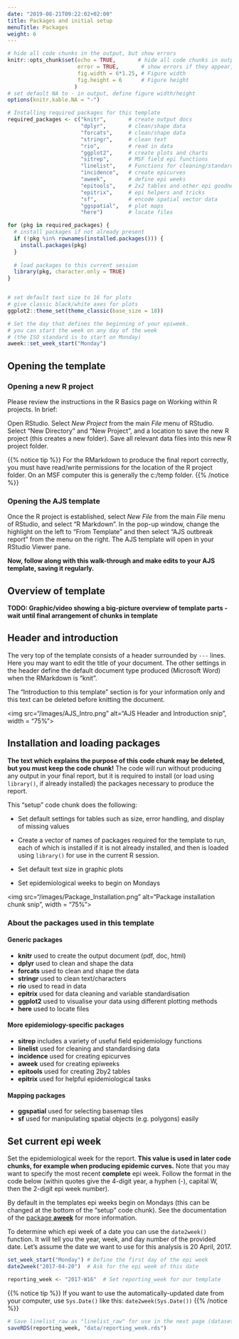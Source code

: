 ```yaml
---
date: "2019-08-21T09:22:02+02:00"
title: Packages and initial setup
menuTitle: Packages
weight: 6
---
```



```r
# hide all code chunks in the output, but show errors
knitr::opts_chunk$set(echo = TRUE,       # hide all code chunks in output
                      error = TRUE,       # show errors if they appear, but don't stop
                      fig.width = 6*1.25, # Figure width
                      fig.height = 6      # Figure height
                     )
# set default NA to - in output, define figure width/height
options(knitr.kable.NA = "-")

# Installing required packages for this template
required_packages <- c("knitr",       # create output docs
                       "dplyr",       # clean/shape data
                       "forcats",     # clean/shape data
                       "stringr",     # clean text
                       "rio",         # read in data
                       "ggplot2",     # create plots and charts
                       "sitrep",      # MSF field epi functions
                       "linelist",    # Functions for cleaning/standardising data
                       "incidence",   # create epicurves
                       "aweek",       # define epi weeks
                       "epitools",    # 2x2 tables and other epi goodness
                       "epitrix",     # epi helpers and tricks
                       "sf",          # encode spatial vector data
                       "ggspatial",   # plot maps
                       "here")        # locate files

for (pkg in required_packages) {
  # install packages if not already present
  if (!pkg %in% rownames(installed.packages())) {
    install.packages(pkg)
  }
  
  # load packages to this current session 
  library(pkg, character.only = TRUE)
}


# set default text size to 16 for plots
# give classic black/white axes for plots
ggplot2::theme_set(theme_classic(base_size = 18))

# Set the day that defines the beginning of your epiweek.
# you can start the week on any day of the week
# (the ISO standard is to start on Monday) 
aweek::set_week_start("Monday")
```

## Opening the template  

### Opening a new R project  

Please review the instructions in the R Basics page on Working within R projects. In brief:  

Open RStudio. Select *New Project* from the main *File* menu of RStudio. Select "New Directory" and "New Project", and a location to save the new R project (this creates a new folder). Save all relevant data files into this new R project folder.  

{{% notice tip %}}
For the RMarkdown to produce the final report correctly, you must have read/write permissions for the location of the R project folder. On an MSF computer this is generally the c:/temp folder. 
{{% /notice %}}  

### Opening the AJS template  

Once the R project is established, select *New File* from the main *File* menu of RStudio, and select "R Markdown". In the pop-up window, change the highlight on the left to "From Template" and then select "AJS outbreak report" from the menu on the right. The AJS template will open in your RStudio Viewer pane.  

**Now, follow along with this walk-through and make edits to your AJS template, saving it regularly.**


## Overview of template 

**TODO: Graphic/video showing a big-picture overview of template parts - wait until final arrangement of chunks in template**

## Header and introduction

The very top of the template consists of a header surrounded by `---` lines. Here you may want to edit the title of your document. The other settings in the header define the default document type produced (Microsoft Word) when the RMarkdown is "knit".

The "Introduction to this template" section is for your information only and this text can be deleted before knitting the document.  

<img src="/images/AJS_Intro.png" alt="AJS Header and Introduction snip", width = "75%">  



## Installation and loading packages
**The text which explains the purpose of this code chunk may be deleted, but you must keep the code chunk!** The code will run without producing any output in your final report, but it is required to install (or load using `library()`, if already installed) the packages necessary to produce the report.  

This "setup" code chunk does the following:  

* Set default settings for tables such as size, error handling, and display of missing values  

* Create a vector of names of packages required for the template to run, each of which is installed if it is not already installed, and then is loaded using `library()` for use in the current R session.

* Set default text size in graphic plots  

* Set epidemiological weeks to begin on Mondays  

<img src="/images/Package_Installation.png" alt="Package installation chunk snip", width = "75%">  



### About the packages used in this template  

#### Generic packages  

* **knitr** used to create the output document (pdf, doc, html)  
* **dplyr** used to clean and shape the data  
* **forcats** used to clean and shape the data  
* **stringr** used to clean text/characters  
* **rio** used to read in data  
* **epitrix** used for data cleaning and variable standardisation  
* **ggplot2** used to visualise your data using different plotting methods  
* **here** used to locate files

#### More epidemiology-specific packages  

* **sitrep** includes a variety of useful field epidemiology functions
* **linelist** used for cleaning and standardising data  
* **incidence** used for creating epicurves  
* **aweek** used for creating epiweeks  
* **epitools** used for creating 2by2 tables  
* **epitrix** used for helpful epidemiological tasks  

#### Mapping packages  

* **ggspatial** used for selecting basemap tiles  
* **sf** used for manipulating spatial objects (e.g. polygons) easily




## Set current epi week  

Set the epidemiological week for the report. **This value is used in later code chunks, for example when producing epidemic curves.** Note that you may want to specify the most recent **complete** epi week. Follow the format in the code below (within quotes give the 4-digit year, a hyphen (-), capital W, then the 2-digit epi week number).  

By default in the templates epi weeks begin on Mondays (this can be changed at the bottom of the "setup" code chunk). See the documentation of the [package **aweek**](https://cran.r-project.org/web/packages/aweek/vignettes/introduction.html) for more information. 

To determine which epi week of a date you can use the `date2week()` function. It will tell you the year, week, and day number of the provided date. Let's assume the date we want to use for this analysis is 20 April, 2017.

```r
set_week_start("Monday") # Define the first day of the epi week
date2week("2017-04-20")  # Ask for the epi week of this date
```

```r
reporting_week <- "2017-W16"  # Set reporting_week for our template
```

{{% notice tip %}}
If you want to use the automatically-updated date from your computer, use `Sys.Date()` like this: `date2week(Sys.Date())`
{{% /notice %}}



```r
# Save linelist_raw as "linelist_raw" for use in the next page (dataset alignment).
saveRDS(reporting_week, "data/reporting_week.rds")
```

